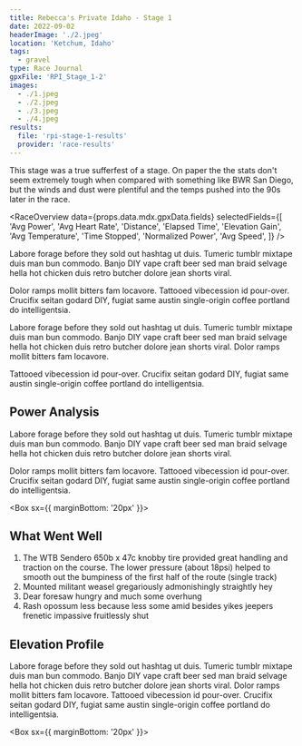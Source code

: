 ```yaml
---
title: Rebecca's Private Idaho - Stage 1
date: 2022-09-02
headerImage: './2.jpeg'
location: 'Ketchum, Idaho'
tags:
  - gravel
type: Race Journal
gpxFile: 'RPI_Stage_1-2'
images:
  - ./1.jpeg
  - ./2.jpeg
  - ./3.jpeg
  - ./4.jpeg
results:
  file: 'rpi-stage-1-results'
  provider: 'race-results'
---
```


This stage was a true sufferfest of a stage. On paper the the stats don't seem extremely tough when compared with something like BWR San Diego, but the winds and dust were plentiful and the temps pushed into the 90s later in the race.

<RaceOverview
  data={props.data.mdx.gpxData.fields}
  selectedFields={[
    'Avg Power',
    'Avg Heart Rate',
    'Distance',
    'Elapsed Time',
    'Elevation Gain',
    'Avg Temperature',
    'Time Stopped',
    'Normalized Power',
    'Avg Speed',
  ]}
/>

<LandscapeImage
  image={props.data.mdx.frontmatter.images[1]}
  caption="Stream crossing that was rideable by a few. Photo by FinisherPix"
/>

Labore forage before they sold out hashtag ut duis. Tumeric tumblr mixtape duis man bun commodo. Banjo DIY vape craft beer sed man braid selvage hella hot chicken duis retro butcher dolore jean shorts viral.

<PowerBreakdown
  powerZoneBuckets={props.data.mdx.gpxData.fields.powerZoneBuckets}
  powerZones={props.data.mdx.gpxData.fields.powerZones}
/>

Dolor ramps mollit bitters fam locavore. Tattooed vibecession id pour-over. Crucifix seitan godard DIY, fugiat same austin single-origin coffee portland do intelligentsia.

<LandscapeImage image={props.data.mdx.frontmatter.images[0]} />

Labore forage before they sold out hashtag ut duis. Tumeric tumblr mixtape duis man
bun commodo. Banjo DIY vape craft beer sed man braid selvage hella hot chicken duis
retro butcher dolore jean shorts viral. Dolor ramps mollit bitters fam locavore.

<Divider />
<RaceResults
  data={props.data.mdx.results.fields.data}
  numbersToHighlight={[0, 1, 2, 5, 58, 67]}
  distance={props.data.mdx.gpxData.fields.distance}
/>
<Divider />

Tattooed vibecession id pour-over. Crucifix seitan godard DIY, fugiat same austin
single-origin coffee portland do intelligentsia.

## Power Analysis

<PowerCurveGraph data={props.data.mdx.gpxData.fields.powerCurve} />

Labore forage before they sold out hashtag ut duis. Tumeric tumblr mixtape duis man bun commodo. Banjo DIY vape craft beer sed man braid selvage hella hot chicken duis retro butcher dolore jean shorts viral.

<MatchesBurned data={props.data.mdx.gpxData.fields.matchesBurned} />

Dolor ramps mollit bitters fam locavore. Tattooed vibecession id pour-over. Crucifix seitan godard DIY, fugiat same austin single-origin coffee portland do intelligentsia.

<Box sx={{ marginBottom: '20px' }}>
  <PortraitImage
    image={props.data.mdx.frontmatter.images[2]}
    widthPercentage="40%"
  />
</Box>

## What Went Well

1. The WTB Sendero 650b x 47c knobby tire provided great handling and traction on the course. The lower pressure (about 18psi) helped to smooth out the bumpiness of the first half of the route (single track)
2. Mounted militant weasel gregariously admonishingly straightly hey
3. Dear foresaw hungry and much some overhung
4. Rash opossum less because less some amid besides yikes jeepers frenetic impassive fruitlessly shut

## Elevation Profile

<ElevationGraph data={props.data.mdx.gpxData.fields.elevationData} />

Labore forage before they sold out hashtag ut duis. Tumeric tumblr mixtape duis man bun commodo. Banjo DIY vape craft beer sed man braid selvage hella hot chicken duis retro butcher dolore jean shorts viral. Dolor ramps mollit bitters fam locavore. Tattooed vibecession id pour-over. Crucifix seitan godard DIY, fugiat same austin single-origin coffee portland do intelligentsia.

<Box sx={{ marginBottom: '20px' }}>
  <PortraitImage
    image={props.data.mdx.frontmatter.images[3]}
    widthPercentage="40%"
  />
</Box>
